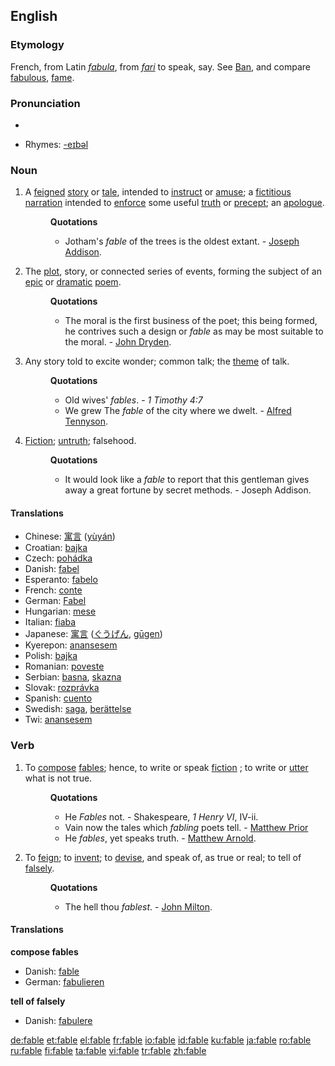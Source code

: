 {{wikipedia}}
==English==

===Etymology===
French, from Latin ''[[fabula]]'', from ''[[fari]]'' to speak, say. See [[Ban]], and compare [[fabulous]], [[fame]].

===Pronunciation===
*{{audio|en-us-fable.ogg|Audio (US)}}

*Rhymes: [[Rhymes:English:-eɪbəl|-eɪbəl]]

===Noun===
{{en-noun}}

# A [[feigned]] [[story]] or [[tale]], intended to [[instruct]] or [[amuse]]; a [[fictitious]] [[narration]] intended to [[enforce]] some useful [[truth]] or [[precept]]; an [[apologue]]. 
#:'''Quotations'''
#:*Jotham's ''fable'' of the trees is the oldest extant. - [[w:Joseph Addison|Joseph Addison]].
# The [[plot]], story, or connected series of events, forming the subject of an [[epic]] or [[dramatic]] [[poem]]. 
#:'''Quotations'''
#:*The moral is the first business of the poet; this being formed, he contrives such a design or ''fable'' as may be most suitable to the moral. - [[w:John Dryden|John Dryden]].
# Any story told to excite wonder; common talk; the [[theme]] of talk.
#:'''Quotations'''
#:*Old wives' ''fables''. - ''1 Timothy 4:7''
#:*We grew The ''fable'' of the city where we dwelt. - [[w:Alfred Tennyson, 1st Baron Tennyson|Alfred Tennyson]].
# [[Fiction]]; [[untruth]]; falsehood.
#:'''Quotations'''
#:*It would look like a ''fable'' to report that this gentleman gives away a great fortune by secret methods. - Joseph Addison.

====Translations====
{{rfc-trans}}
*Chinese: [[寓言]] ([[yùyán]])
*Croatian: [[bajka]]
*Czech: [[pohádka]]
*Danish: [[fabel]]
*Esperanto: [[fabelo]]
*French: [[conte]] {{m}}
*German: [[Fabel]] {{f}}
*Hungarian: [[mese]]
*Italian: [[fiaba]] {{m}}
*Japanese: [[寓言]] ([[ぐうげん]], [[gūgen]])
*Kyerepon: [[anansesem]]
*Polish: [[bajka]]
*Romanian: [[poveste]]
*Serbian: [[basna]], [[skazna]]
*Slovak: [[rozprávka]]
*Spanish: [[cuento]] {{m}}
*Swedish: [[saga]], [[berättelse]]
*Twi: [[anansesem]]

===Verb===
{{en-verb|fabl|ing}}

# {{intransitive}} To [[compose]] [[fables]]; hence, to write or speak [[fiction]] ; to write or [[utter]] what is not true.
#:'''Quotations'''
#:*He ''Fables'' not. - Shakespeare, ''1 Henry VI'', IV-ii.
#:*Vain now the tales which ''fabling'' poets tell. - [[Matthew Prior]]
#:*He ''fables'', yet speaks truth. - [[Matthew Arnold]].
# {{transitive}} To [[feign]]; to [[invent]]; to [[devise]], and speak of, as true or real; to tell of [[falsely]].
#:'''Quotations'''
#:*The hell thou ''fablest''. - [[w:John Milton|John Milton]].

====Translations====
'''compose fables'''
* Danish: [[fable]]
* German: [[fabulieren]]

'''tell of falsely'''
* Danish: [[fabulere]]

[[de:fable]]
[[et:fable]]
[[el:fable]]
[[fr:fable]]
[[io:fable]]
[[id:fable]]
[[ku:fable]]
[[ja:fable]]
[[ro:fable]]
[[ru:fable]]
[[fi:fable]]
[[ta:fable]]
[[vi:fable]]
[[tr:fable]]
[[zh:fable]]